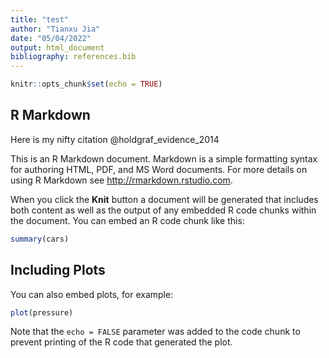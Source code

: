 ```yaml
---
title: "test"
author: "Tianxu Jia"
date: "05/04/2022"
output: html_document
bibliography: references.bib
---
```


```r
knitr::opts_chunk$set(echo = TRUE)
```

## R Markdown

Here is my nifty citation @holdgraf_evidence_2014

This is an R Markdown document. Markdown is a simple formatting syntax for authoring HTML, PDF, and MS Word documents. For more details on using R Markdown see <http://rmarkdown.rstudio.com>.

When you click the **Knit** button a document will be generated that includes both content as well as the output of any embedded R code chunks within the document. You can embed an R code chunk like this:

```r
summary(cars)
```

## Including Plots

You can also embed plots, for example:

```r
plot(pressure)
```

Note that the `echo = FALSE` parameter was added to the code chunk to prevent printing of the R code that generated the plot.

